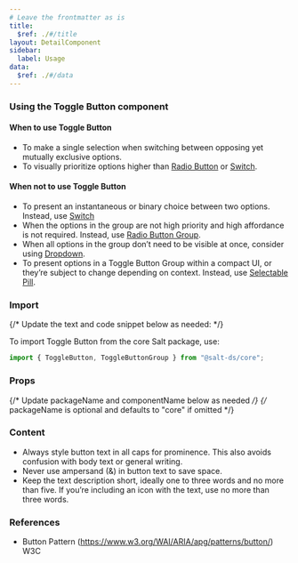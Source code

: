 ```yaml
---
# Leave the frontmatter as is
title:
  $ref: ./#/title
layout: DetailComponent
sidebar:
  label: Usage
data:
  $ref: ./#/data
---
```


### Using the Toggle Button component

#### When to use Toggle Button

- To make a single selection when switching between opposing yet mutually exclusive options.
- To visually prioritize options higher than [Radio Button](/salt/components/radio-button) or [Switch](/salt/components/switch).

#### When not to use Toggle Button

- To present an instantaneous or binary choice between two options. Instead, use [Switch](/salt/components/switch)
- When the options in the group are not high priority and high affordance is not required. Instead, use [Radio Button Group](/salt/components/radio-button).
- When all options in the group don’t need to be visible at once, consider using [Dropdown](/salt/components/dropdown).
- To present options in a Toggle Button Group within a compact UI, or they’re subject to change depending on context. Instead, use [Selectable Pill](/salt/components/pill).

### Import

{/* Update the text and code snippet below as needed: */}

To import Toggle Button from the core Salt package, use:

```js
import { ToggleButton, ToggleButtonGroup } from "@salt-ds/core";
```

### Props

{/* Update packageName and componentName below as needed */}
{/* packageName is optional and defaults to "core" if omitted */}

<PropsTable packageName="core" componentName="ToggleButton" />

### Content

- Always style button text in all caps for prominence. This also avoids confusion with body text or general writing.
- Never use ampersand (&) in button text to save space.
- Keep the text description short, ideally one to three words and no more than five. If you’re including an icon with the text, use no more than three words.

### References

- Button Pattern (https://www.w3.org/WAI/ARIA/apg/patterns/button/) W3C
